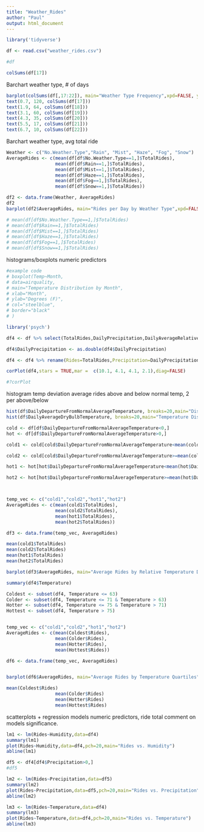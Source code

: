 ```yaml
---
title: "Weather_Rides"
author: "Paul"
output: html_document
---
```


```r
library('tidyverse')
```


```r
df <- read.csv("weather_rides.csv")
```

```r
#df
```

```r
colSums(df[17])
```




Barchart weather type, # of days
```r
barplot(colSums(df[,17:22]), main="Weather Type Frequency",xpd=FALSE, ylim=c(0,125),ylab="Total Days",axes=TRUE,col = c("khaki1","cadetblue1","lightcyan","antiquewhite","azure3","snow"),names.arg = c("No Weather","Rain", "Mist", "Haze", "Fog", "Snow") )
text(0.7, 120, colSums(df[17]))
text(1.9, 64, colSums(df[18]))
text(3.1, 60, colSums(df[19]))
text(4.3, 35, colSums(df[20]))
text(5.5, 17, colSums(df[21]))
text(6.7, 10, colSums(df[22]))
```





Barchart weather type, avg total ride
```r

Weather <- c("No.Weather.Type","Rain", "Mist", "Haze", "Fog", "Snow")
AverageRides <- c(mean(df[df$No.Weather.Type==1,]$TotalRides),
                  mean(df[df$Rain==1,]$TotalRides),
                  mean(df[df$Mist==1,]$TotalRides),
                  mean(df[df$Haze==1,]$TotalRides),
                  mean(df[df$Fog==1,]$TotalRides),
                  mean(df[df$Snow==1,]$TotalRides))

df2 <- data.frame(Weather, AverageRides)
df2
barplot(df2$AverageRides, main="Rides per Day by Weather Type",xpd=FALSE, ylim=c(10000,30000),col = c("khaki1","cadetblue1","lightcyan","antiquewhite","azure3","snow"),ylab="Average Rides Per Day",names.arg = c("No Weather","Rain", "Mist", "Haze", "Fog", "Snow"))

# mean(df[df$No.Weather.Type==1,]$TotalRides)
# mean(df[df$Rain==1,]$TotalRides)
# mean(df[df$Mist==1,]$TotalRides)
# mean(df[df$Haze==1,]$TotalRides)
# mean(df[df$Fog==1,]$TotalRides)
# mean(df[df$Snow==1,]$TotalRides)
```

histograms/boxplots numeric predictors
```r
#example code
# boxplot(Temp~Month,
# data=airquality,
# main="Temperature Distribution by Month",
# xlab="Month",
# ylab="Degrees (F)",
# col="steelblue",
# border="black"
# )
```

```r
library('psych')

df4 <- df %>% select(TotalRides,DailyPrecipitation,DailyAverageRelativeHumidity,DailyAverageWindSpeed,DailyAverageDryBulbTemperature,DailyDepartureFromNormalAverageTemperature)

df4$DailyPrecipitation <- as.double(df4$DailyPrecipitation)

df4 <- df4 %>% rename(Rides=TotalRides,Precipitation=DailyPrecipitation,Humidity=DailyAverageRelativeHumidity,WindSpeed=DailyAverageWindSpeed,Temperature=DailyAverageDryBulbTemperature,TempDeviation=DailyDepartureFromNormalAverageTemperature)

corPlot(df4,stars = TRUE,mar =  c(10.1, 4.1, 4.1, 2.1),diag=FALSE)

#?corPlot

```

histogram temp deviation
average rides above and below normal temp, 2 per above/below
```r
hist(df$DailyDepartureFromNormalAverageTemperature, breaks=20,main="Distribution of Temperature Deviations",xlab="Deviation from Normal Average Temperature (°F)",col="cadetblue1",xlim=c(-15,15),ylim=c(0,20))
hist(df$DailyAverageDryBulbTemperature, breaks=20,main="Temperature Distribution",xlab="Temperature (°F)",col="cadetblue1",xlim=c(40,90))
```

```r
cold <- df[df$DailyDepartureFromNormalAverageTemperature<0,]
hot <- df[df$DailyDepartureFromNormalAverageTemperature>0,]

cold1 <- cold[cold$DailyDepartureFromNormalAverageTemperature<mean(cold$DailyDepartureFromNormalAverageTemperature),]

cold2 <- cold[cold$DailyDepartureFromNormalAverageTemperature>=mean(cold$DailyDepartureFromNormalAverageTemperature),]

hot1 <- hot[hot$DailyDepartureFromNormalAverageTemperature<mean(hot$DailyDepartureFromNormalAverageTemperature),]

hot2 <- hot[hot$DailyDepartureFromNormalAverageTemperature>=mean(hot$DailyDepartureFromNormalAverageTemperature),]



temp_vec <- c("cold1","cold2","hot1","hot2")
AverageRides <- c(mean(cold1$TotalRides),
                  mean(cold2$TotalRides),
                  mean(hot1$TotalRides),
                  mean(hot2$TotalRides))

df3 <- data.frame(temp_vec, AverageRides)

mean(cold1$TotalRides)
mean(cold2$TotalRides)
mean(hot1$TotalRides)
mean(hot2$TotalRides)
```



```r
barplot(df3$AverageRides, main="Average Rides by Relative Temperature Deviation",col = c("blue1","cadetblue1","coral1","firebrick1"),ylab="Average Rides per Day",names.arg = c("Coldest","Colder","Hotter","Hottest"),ylim=c(20000,28000),xpd = FALSE)
```





```r
summary(df4$Temperature)

Coldest <- subset(df4, Temperature <= 63)
Colder <- subset(df4, Temperature <= 71 & Temperature > 63)
Hotter <- subset(df4, Temperature <= 75 & Temperature > 71)
Hottest <- subset(df4, Temperature > 75)


temp_vec <- c("cold1","cold2","hot1","hot2")
AverageRides <- c(mean(Coldest$Rides),
                  mean(Colder$Rides),
                  mean(Hotter$Rides),
                  mean(Hottest$Rides))

df6 <- data.frame(temp_vec, AverageRides)


barplot(df6$AverageRides, main="Average Rides by Temperature Quartiles",col = c("blue1","cadetblue1","coral1","firebrick1"),ylab="Average Rides per Day",names.arg = c("Coldest","Colder","Hotter","Hottest"),xpd = FALSE)
```


```r
mean(Coldest$Rides)
                  mean(Colder$Rides)
                  mean(Hotter$Rides)
                  mean(Hottest$Rides)
```


scatterplots + regression models  numeric predictors, ride total
comment on models significance.
```r
lm1 <- lm(Rides~Humidity,data=df4)
summary(lm1)
plot(Rides~Humidity,data=df4,pch=20,main="Rides vs. Humidity")
abline(lm1)
```
```r
df5 <- df4[df4$Precipitation>0,]
#df5

lm2 <- lm(Rides~Precipitation,data=df5)
summary(lm2)
plot(Rides~Precipitation,data=df5,pch=20,main="Rides vs. Precipitation")
abline(lm2)
```

```r
lm3 <- lm(Rides~Temperature,data=df4)
summary(lm3)
plot(Rides~Temperature,data=df4,pch=20,main="Rides vs. Temperature")
abline(lm3)
```


